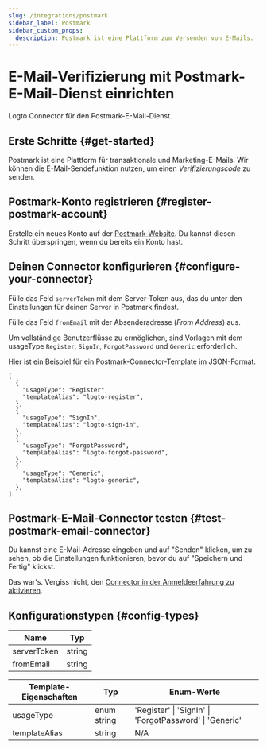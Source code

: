 ```yaml
---
slug: /integrations/postmark
sidebar_label: Postmark
sidebar_custom_props:
  description: Postmark ist eine Plattform zum Versenden von E-Mails.
---
```



# E-Mail-Verifizierung mit Postmark-E-Mail-Dienst einrichten

Logto Connector für den Postmark-E-Mail-Dienst.

<GuideTip />

## Erste Schritte \{#get-started}

Postmark ist eine Plattform für transaktionale und Marketing-E-Mails. Wir können die E-Mail-Sendefunktion nutzen, um einen _Verifizierungscode_ zu senden.

## Postmark-Konto registrieren \{#register-postmark-account}

Erstelle ein neues Konto auf der [Postmark-Website](https://postmark.com/). Du kannst diesen Schritt überspringen, wenn du bereits ein Konto hast.

## Deinen Connector konfigurieren \{#configure-your-connector}

Fülle das Feld `serverToken` mit dem Server-Token aus, das du unter den Einstellungen für deinen Server in Postmark findest.

Fülle das Feld `fromEmail` mit der Absenderadresse (_From Address_) aus.

Um vollständige Benutzerflüsse zu ermöglichen, sind Vorlagen mit dem usageType `Register`, `SignIn`, `ForgotPassword` und `Generic` erforderlich.

Hier ist ein Beispiel für ein Postmark-Connector-Template im JSON-Format.

```jsonc
[
  {
    "usageType": "Register",
    "templateAlias": "logto-register",
  },
  {
    "usageType": "SignIn",
    "templateAlias": "logto-sign-in",
  },
  {
    "usageType": "ForgotPassword",
    "templateAlias": "logto-forgot-password",
  },
  {
    "usageType": "Generic",
    "templateAlias": "logto-generic",
  },
]
```

## Postmark-E-Mail-Connector testen \{#test-postmark-email-connector}

Du kannst eine E-Mail-Adresse eingeben und auf "Senden" klicken, um zu sehen, ob die Einstellungen funktionieren, bevor du auf "Speichern und Fertig" klickst.

Das war's. Vergiss nicht, den [Connector in der Anmeldeerfahrung zu aktivieren](/connectors/email-connectors/#enable-email-sign-up-or-sign-in).

## Konfigurationstypen \{#config-types}

| Name        | Typ    |
| ----------- | ------ |
| serverToken | string |
| fromEmail   | string |

| Template-Eigenschaften | Typ         | Enum-Werte                                              |
| ---------------------- | ----------- | ------------------------------------------------------- |
| usageType              | enum string | 'Register' \| 'SignIn' \| 'ForgotPassword' \| 'Generic' |
| templateAlias          | string      | N/A                                                     |
